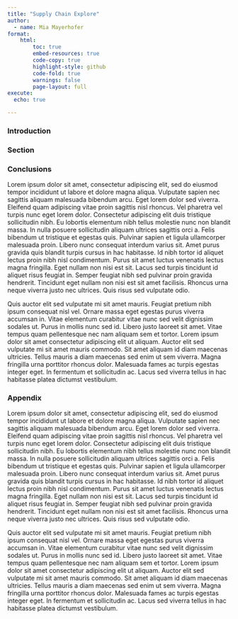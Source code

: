 ```yaml
---
title: "Supply Chain Explore"
author:
  - name: Mia Mayerhofer
format:
    html:
        toc: true
        embed-resources: true
        code-copy: true
        highlight-style: github
        code-fold: true
        warnings: false
        page-layout: full
execute:
  echo: true

---
```


### Introduction


### Section


### Conclusions
Lorem ipsum dolor sit amet, consectetur adipiscing elit, sed do eiusmod tempor incididunt ut labore et dolore magna aliqua. Vulputate sapien nec sagittis aliquam malesuada bibendum arcu. Eget lorem dolor sed viverra. Eleifend quam adipiscing vitae proin sagittis nisl rhoncus. Vel pharetra vel turpis nunc eget lorem dolor. Consectetur adipiscing elit duis tristique sollicitudin nibh. Eu lobortis elementum nibh tellus molestie nunc non blandit massa. In nulla posuere sollicitudin aliquam ultrices sagittis orci a. Felis bibendum ut tristique et egestas quis. Pulvinar sapien et ligula ullamcorper malesuada proin. Libero nunc consequat interdum varius sit. Amet purus gravida quis blandit turpis cursus in hac habitasse. Id nibh tortor id aliquet lectus proin nibh nisl condimentum. Purus sit amet luctus venenatis lectus magna fringilla. Eget nullam non nisi est sit. Lacus sed turpis tincidunt id aliquet risus feugiat in. Semper feugiat nibh sed pulvinar proin gravida hendrerit. Tincidunt eget nullam non nisi est sit amet facilisis. Rhoncus urna neque viverra justo nec ultrices. Quis risus sed vulputate odio.

Quis auctor elit sed vulputate mi sit amet mauris. Feugiat pretium nibh ipsum consequat nisl vel. Ornare massa eget egestas purus viverra accumsan in. Vitae elementum curabitur vitae nunc sed velit dignissim sodales ut. Purus in mollis nunc sed id. Libero justo laoreet sit amet. Vitae tempus quam pellentesque nec nam aliquam sem et tortor. Lorem ipsum dolor sit amet consectetur adipiscing elit ut aliquam. Auctor elit sed vulputate mi sit amet mauris commodo. Sit amet aliquam id diam maecenas ultricies. Tellus mauris a diam maecenas sed enim ut sem viverra. Magna fringilla urna porttitor rhoncus dolor. Malesuada fames ac turpis egestas integer eget. In fermentum et sollicitudin ac. Lacus sed viverra tellus in hac habitasse platea dictumst vestibulum.

### Appendix
Lorem ipsum dolor sit amet, consectetur adipiscing elit, sed do eiusmod tempor incididunt ut labore et dolore magna aliqua. Vulputate sapien nec sagittis aliquam malesuada bibendum arcu. Eget lorem dolor sed viverra. Eleifend quam adipiscing vitae proin sagittis nisl rhoncus. Vel pharetra vel turpis nunc eget lorem dolor. Consectetur adipiscing elit duis tristique sollicitudin nibh. Eu lobortis elementum nibh tellus molestie nunc non blandit massa. In nulla posuere sollicitudin aliquam ultrices sagittis orci a. Felis bibendum ut tristique et egestas quis. Pulvinar sapien et ligula ullamcorper malesuada proin. Libero nunc consequat interdum varius sit. Amet purus gravida quis blandit turpis cursus in hac habitasse. Id nibh tortor id aliquet lectus proin nibh nisl condimentum. Purus sit amet luctus venenatis lectus magna fringilla. Eget nullam non nisi est sit. Lacus sed turpis tincidunt id aliquet risus feugiat in. Semper feugiat nibh sed pulvinar proin gravida hendrerit. Tincidunt eget nullam non nisi est sit amet facilisis. Rhoncus urna neque viverra justo nec ultrices. Quis risus sed vulputate odio.

Quis auctor elit sed vulputate mi sit amet mauris. Feugiat pretium nibh ipsum consequat nisl vel. Ornare massa eget egestas purus viverra accumsan in. Vitae elementum curabitur vitae nunc sed velit dignissim sodales ut. Purus in mollis nunc sed id. Libero justo laoreet sit amet. Vitae tempus quam pellentesque nec nam aliquam sem et tortor. Lorem ipsum dolor sit amet consectetur adipiscing elit ut aliquam. Auctor elit sed vulputate mi sit amet mauris commodo. Sit amet aliquam id diam maecenas ultricies. Tellus mauris a diam maecenas sed enim ut sem viverra. Magna fringilla urna porttitor rhoncus dolor. Malesuada fames ac turpis egestas integer eget. In fermentum et sollicitudin ac. Lacus sed viverra tellus in hac habitasse platea dictumst vestibulum.

